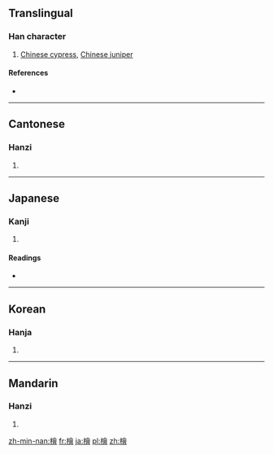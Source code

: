 {{also|栝|桧}}
==Translingual==

===Han character===
{{Han char|rn=75|rad=木|as=13|sn=17|four=4896<sub>6</sub>|canj=木人一日 (DOMA)}}

# [[Chinese cypress]], [[Chinese juniper]]

====References====
* {{Han ref|kx=0557.110|dkj=15676|dj=0946.180|hdz=21303.040|uh=6A9C|ud=27292|bh=C0CC|bd=49356}}

----

==Cantonese==

===Hanzi===
{{yue-hanzi|jyut=|y=kui2|sim=桧}}

# {{defn|lang=yue|sort=木13}}

----

==Japanese==

===Kanji===
{{ja-kanji|grade=|rs=木13}}

# {{defn|lang=ja|sort=木13}}

====Readings====
* {{ja-readings|on=[[かい]] (kai)|kun=[[ひのき]] (hinoki)}}

----

==Korean==

===Hanja===
{{ko-hanja|hangeul=[[회]], [[괄]]|eumhun=노송나무 회|rv=hoe, gwal|mr=hoe, kwal|y=hoy, kwal}}

# {{defn|lang=ko|sort=木13}}

----

==Mandarin==

===Hanzi===
{{cmn-hanzi|sim=桧|pin=[[kuài]] ([[kuai4]]), [[guì]] ([[gui4]]), [[huì]] ([[hui4]])|wg=k'uai<sup>4</sup>}}

# {{defn|lang=cmn|sort=木13}}

[[zh-min-nan:檜]]
[[fr:檜]]
[[ja:檜]]
[[pl:檜]]
[[zh:檜]]